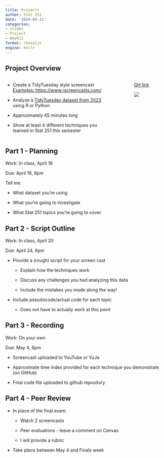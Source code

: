 ```yaml
---
title: Projects
author: Stat 251
date: '2024-04-11'
categories:
- slides
- Project
- Week11
format: revealjs
engine: knitr
---
```


## Project Overview

::: columns

::: {.column width="70%"}

- Create a TidyTuesday style screencast   
[[Examples: https://www.rscreencasts.com/](https://www.rscreencasts.com/)]{.small}

- Analyze a [TidyTuesday dataset from 2023](https://github.com/rfordatascience/tidytuesday) using R or Python

- Approximately 45 minutes long

- Show at least 4 different techniques you learned in Stat 251 this semester

:::

::: {.column width="5%"}
:::

::: {.column width="20%"}

[GH link](https://classroom.github.com/a/ZxPi9guO)

![](../project/qrcode.png)

:::

:::

## Part 1 - Planning

Work: In class, April 18

Due: April 18, 6pm

Tell me: 

- What dataset you're using

- What you're going to investigate

- What Stat 251 topics you're going to cover


## Part 2 - Script Outline

Work: In class, April 20

Due: April 24, 6pm

- Provide a (rough) script for your screen cast
    
    - Explain how the techniques work
    
    - Discuss any challenges you had analyzing this data
    
    - Include the mistakes you made along the way!
    
- Include pseudocode/actual code for each topic

    - Does not have to actually work at this point

## Part 3 - Recording

Work: On your own 

Due: May 4, 6pm

- Screencast uploaded to YouTube or YuJa

- Approximate time index provided for each technique you demonstrate (on GitHub)

- Final code file uploaded to github repository

## Part 4 - Peer Review

- In place of the final exam:

    - Watch 2 screencasts
    
    - Peer evaluations - leave a comment on Canvas
    
    - I will provide a rubric

- Take place between May 4 and Finals week
